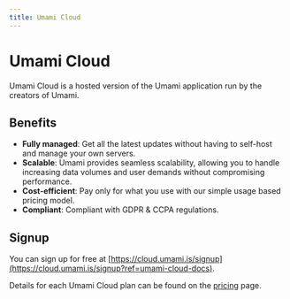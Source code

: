 ```yaml
---
title: Umami Cloud
---
```


# Umami Cloud

Umami Cloud is a hosted version of the Umami application run by the creators of Umami.

## Benefits

- **Fully managed**: Get all the latest updates without having to self-host and manage your own servers.
- **Scalable**: Umami provides seamless scalability, allowing you to handle increasing data volumes and user demands without compromising performance.
- **Cost-efficient**: Pay only for what you use with our simple usage based pricing model.
- **Compliant**: Compliant with GDPR & CCPA regulations.

## Signup

You can sign up for free at [https://cloud.umami.is/signup](https://cloud.umami.is/signup?ref=umami-cloud-docs).

Details for each Umami Cloud plan can be found on the [pricing](https://umami.is/pricing) page.